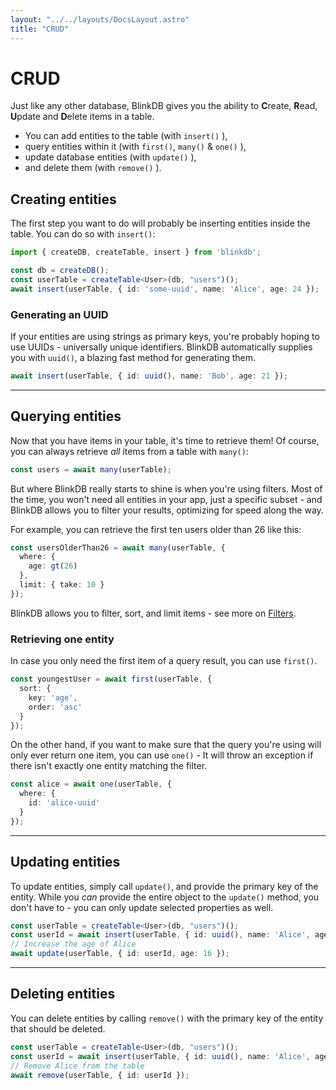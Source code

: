 ```yaml
---
layout: "../../layouts/DocsLayout.astro"
title: "CRUD"
---
```


# CRUD

Just like any other database, BlinkDB gives you the ability to **C**reate, **R**ead, **U**pdate and **D**elete
items in a table.

- You can add entities to the table (with `insert()` ),
- query entities within it (with `first()`, `many()` & `one()` ),
- update database entities (with `update()` ),
- and delete them (with `remove()` ).

## Creating entities

The first step you want to do will probably be inserting entities inside the table.
You can do so with `insert()`:

```ts
import { createDB, createTable, insert } from 'blinkdb';

const db = createDB();
const userTable = createTable<User>(db, "users")();
await insert(userTable, { id: 'some-uuid', name: 'Alice', age: 24 });
```

### Generating an UUID

If your entities are using strings as primary keys, you're probably hoping to use UUIDs - universally unique
identifiers. BlinkDB automatically supplies you with `uuid()`, a blazing fast method for generating them.

```ts
await insert(userTable, { id: uuid(), name: 'Bob', age: 21 });
```

<hr />

## Querying entities

Now that you have items in your table, it's time to retrieve them! Of course, you can always
retrieve *all* items from a table with `many()`:

```ts
const users = await many(userTable);
```

But where BlinkDB really starts to shine is when you're using filters. Most of the time,
you won't need all entities in your app, just a specific subset - and BlinkDB allows you to filter
your results, optimizing for speed along the way.

For example, you can retrieve the first ten users older than 26 like this:

```ts
const usersOlderThan26 = await many(userTable, {
  where: {
    age: gt(26)
  },
  limit: { take: 10 }
});
```

BlinkDB allows you to filter, sort, and limit items - see more on [Filters](/docs/filters).

### Retrieving one entity

In case you only need the first item of a query result, you can use `first()`.

```ts
const youngestUser = await first(userTable, {
  sort: {
    key: 'age',
    order: 'asc'
  }
});
```

On the other hand, if you want to make sure that the query you're using will only ever return one item,
you can use `one()` - It will throw an exception if there isn't exactly one entity matching the filter.

```ts
const alice = await one(userTable, {
  where: {
    id: 'alice-uuid'
  }
});
```

<hr />

## Updating entities

To update entities, simply call `update()`, and provide the primary key of the entity. While you *can* provide the entire
object to the `update()` method, you don't have to - you can only update selected properties as well.

```ts
const userTable = createTable<User>(db, "users")();
const userId = await insert(userTable, { id: uuid(), name: 'Alice', age: 15 });
// Increase the age of Alice
await update(userTable, { id: userId, age: 16 });
```

<hr />

## Deleting entities

You can delete entities by calling `remove()` with the primary key of the entity that should be deleted.

```ts
const userTable = createTable<User>(db, "users")();
const userId = await insert(userTable, { id: uuid(), name: 'Alice', age: 15 });
// Remove Alice from the table
await remove(userTable, { id: userId });
```